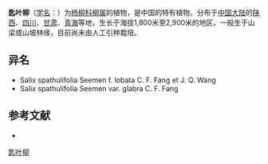 {{Speciesbox
| name = 匙叶柳
| status = 
| status_system = 
| image =
| genus = Salix
| species = spathulifolia
| authority = Seemen
}}

'''匙叶柳'''（[[学名|学名]]：{{lang|la|''Salix spathulifolia''}}）为[[杨柳科|杨柳科]][[柳属|柳属]]的植物，是中国的特有植物。分布于[[中国大陆|中国大陆]]的[[陕西|陕西]]、[[四川|四川]]、[[甘肃|甘肃]]、[[青海|青海]]等地，生长于海拔1,800米至2,900米的地区，一般生于山梁或山坡林缘，目前尚未由人工引种栽培。

== 异名 ==
* Salix spathulifolia Seemen f. lobata C. F. Fang et J. Q. Wang
* Salix spathulifolia Seemen var. glabra C. F. Fang

== 参考文献 ==
<div class="references-small">
* {{cite web| url =http://www.bioinfo.cn/db05/KmzwSpecies.php?action=view&id=20619| title =匙叶柳| work =《中国高等植物数据库全库》| publisher =中国科学院微生物研究所| author =昆明植物研究所| accessdate =2009-02-25| deadurl =yes| archiveurl =https://web.archive.org/web/20160305011743/http://www.bioinfo.cn/db05/KmzwSpecies.php?action=view&id=20619| archivedate =2016-03-05}}
</div>
{{Taxonbar|from=Q10904158}}

[[Category:柳属|匙叶柳]]


{{植物小作品}}
